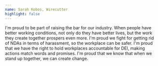 ```yaml
---
name: Sarah Kobos, Wirecutter
highlight: false
---
```

I'm proud to be part of raising the bar for our industry. When people have better working conditions, not only do they have better lives, but the work they create together prospers even more. I'm proud we fight for getting rid of NDAs in terms of harassment, so the workplace can be safer. I'm proud that we have the right to hold workplaces accountable for DEI, making actions match words and promises. I'm proud that we know that when we stand up together, we can create change.